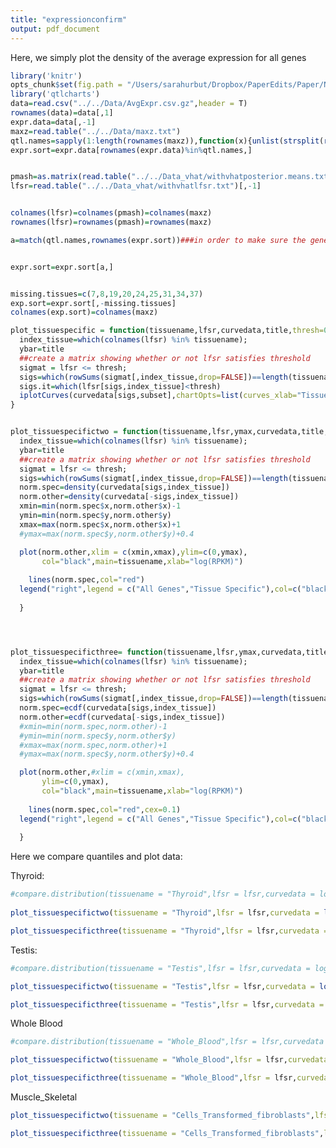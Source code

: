 ```yaml
---
title: "expressionconfirm"
output: pdf_document
---
```




Here, we simply plot the density of the average expression for all genes

```r

library('knitr')
opts_chunk$set(fig.path = "/Users/sarahurbut/Dropbox/PaperEdits/Paper/NGrevision/Figureswithres/") 
library('qtlcharts')
data=read.csv("../../Data/AvgExpr.csv.gz",header = T)
rownames(data)=data[,1]
expr.data=data[,-1]
maxz=read.table("../../Data/maxz.txt")
qtl.names=sapply(1:length(rownames(maxz)),function(x){unlist(strsplit(rownames(maxz)[x], "[_]"))[[1]]})
expr.sort=expr.data[rownames(expr.data)%in%qtl.names,]


pmash=as.matrix(read.table("../../Data_vhat/withvhatposterior.means.txt")[,-1])
lfsr=read.table("../../Data_vhat/withvhatlfsr.txt")[,-1]


colnames(lfsr)=colnames(pmash)=colnames(maxz)
rownames(lfsr)=rownames(pmash)=rownames(maxz)

a=match(qtl.names,rownames(expr.sort))###in order to make sure the gene names are the same in both


expr.sort=expr.sort[a,]


missing.tissues=c(7,8,19,20,24,25,31,34,37)
exp.sort=expr.sort[,-missing.tissues]
colnames(exp.sort)=colnames(maxz)
```

```r
plot_tissuespecific = function(tissuename,lfsr,curvedata,title,thresh=0.05,subset=1:44){
  index_tissue=which(colnames(lfsr) %in% tissuename);
  ybar=title
  ##create a matrix showing whether or not lfsr satisfies threshold
  sigmat = lfsr <= thresh;
  sigs=which(rowSums(sigmat[,index_tissue,drop=FALSE])==length(tissuename) & rowSums(sigmat[,-index_tissue,drop=FALSE])==0)
  sigs.it=which(lfsr[sigs,index_tissue]<thresh)
  iplotCurves(curvedata[sigs,subset],chartOpts=list(curves_xlab="Tissue",curves_ylab=ybar))
}  


plot_tissuespecifictwo = function(tissuename,lfsr,ymax,curvedata,title,thresh=0.05,subset=1:44,exclude=0.01){
  index_tissue=which(colnames(lfsr) %in% tissuename);
  ybar=title
  ##create a matrix showing whether or not lfsr satisfies threshold
  sigmat = lfsr <= thresh;
  sigs=which(rowSums(sigmat[,index_tissue,drop=FALSE])==length(tissuename) & rowSums(sigmat[,-index_tissue,drop=FALSE])==0)##determine which are significant in only testis
  norm.spec=density(curvedata[sigs,index_tissue])
  norm.other=density(curvedata[-sigs,index_tissue])
  xmin=min(norm.spec$x,norm.other$x)-1
  ymin=min(norm.spec$y,norm.other$y)
  xmax=max(norm.spec$x,norm.other$x)+1
  #ymax=max(norm.spec$y,norm.other$y)+0.4

  plot(norm.other,xlim = c(xmin,xmax),ylim=c(0,ymax),
       col="black",main=tissuename,xlab="log(RPKM)")
  
    lines(norm.spec,col="red")
  legend("right",legend = c("All Genes","Tissue Specific"),col=c("black","red"),pch=c(1,1))
  
  } 




plot_tissuespecificthree= function(tissuename,lfsr,ymax,curvedata,title,thresh=0.05,subset=1:44,exclude=0.01){
  index_tissue=which(colnames(lfsr) %in% tissuename);
  ybar=title
  ##create a matrix showing whether or not lfsr satisfies threshold
  sigmat = lfsr <= thresh;
  sigs=which(rowSums(sigmat[,index_tissue,drop=FALSE])==length(tissuename) & rowSums(sigmat[,-index_tissue,drop=FALSE])==0)##determine which are significant in only testis
  norm.spec=ecdf(curvedata[sigs,index_tissue])
  norm.other=ecdf(curvedata[-sigs,index_tissue])
  #xmin=min(norm.spec,norm.other)-1
  #ymin=min(norm.spec$y,norm.other$y)
  #xmax=max(norm.spec,norm.other)+1
  #ymax=max(norm.spec$y,norm.other$y)+0.4

  plot(norm.other,#xlim = c(xmin,xmax),
       ylim=c(0,ymax),
       col="black",main=tissuename,xlab="log(RPKM)")
  
    lines(norm.spec,col="red",cex=0.1)
  legend("right",legend = c("All Genes","Tissue Specific"),col=c("black","red"),pch=c(1,1))
  
  } 


```

Here we compare quantiles and plot data:

Thyroid:
```r
#compare.distribution(tissuename = "Thyroid",lfsr = lfsr,curvedata = log(exp.sort),thresh = 0.05 )
  
plot_tissuespecifictwo(tissuename = "Thyroid",lfsr = lfsr,curvedata = log(exp.sort),title = "Test",thresh = 0.05,ymax=0.5 )

plot_tissuespecificthree(tissuename = "Thyroid",lfsr = lfsr,curvedata = log(exp.sort),title = "Test",thresh = 0.05,ymax=1 )

```

Testis:



```r
#compare.distribution(tissuename = "Testis",lfsr = lfsr,curvedata = log(exp.sort),thresh = 0.05)

plot_tissuespecifictwo(tissuename = "Testis",lfsr = lfsr,curvedata = log(exp.sort),title = "Test",thresh = 0.05 ,ymax=0.5)

plot_tissuespecificthree(tissuename = "Testis",lfsr = lfsr,curvedata = log(exp.sort),title = "Test",thresh = 0.05 ,ymax=1)
```

Whole Blood

```r
#compare.distribution(tissuename = "Whole_Blood",lfsr = lfsr,curvedata = log(exp.sort),thresh = 0.05 )

plot_tissuespecifictwo(tissuename = "Whole_Blood",lfsr = lfsr,curvedata = log(exp.sort),title = "Test",thresh = 0.05,ymax=0.5)

plot_tissuespecificthree(tissuename = "Whole_Blood",lfsr = lfsr,curvedata = log(exp.sort),title = "Test",thresh = 0.05 ,ymax=1)
```

Muscle_Skeletal
```r
plot_tissuespecifictwo(tissuename = "Cells_Transformed_fibroblasts",lfsr = lfsr,curvedata = log(exp.sort),title = "Test",thresh = 0.05,ymax=0.5)

plot_tissuespecificthree(tissuename = "Cells_Transformed_fibroblasts",lfsr = lfsr,curvedata = log(exp.sort),title = "Test",thresh = 0.05 ,ymax=1)
```





